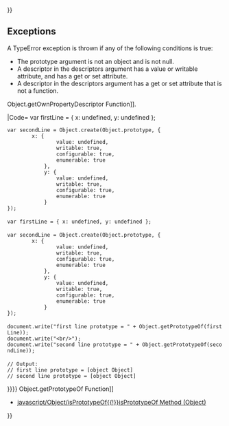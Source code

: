 {{Page_Title}}
{{Flags}}
{{Summary_Section|Creates an object that has the specified prototype, and that optionally contains specified properties.

}}
{{JS_Syntax|Formats={{JS_Syntax_Format
|Format= Object.create( prototype , descriptors )}}
|Values={{JS_Syntax_Parameter
|Name=prototype
|Required=Required
|Description=The object to use as a prototype. May be null.}}{{JS_Syntax_Parameter
|Name=descriptors
|Required=Optional
|Description=A JavaScript object that contains one or more property descriptors.A data property is a property that can get and set a value. A data property descriptor contains a value attribute, plus writable , enumerable , and configurable attributes. If the last three attributes are not specified, they default to false. An accessor property calls a user-provided function every time the value is retrieved or set. An accessor property descriptor contains a set attribute, a get attribute, or both. For more information, see [[javascript/Object/defineProperty{{!}}Object.defineProperty Function]].}}
}}
{{JS_Return_Value
|Description=A new object that has the specified internal prototype and contains the specified properties, if any.}}
==Exceptions==
A TypeError exception is thrown if any of the following conditions is true:

* The prototype argument is not an object and is not null.
* A descriptor in the descriptors argument has a value or writable attribute, and has a get or set attribute.
* A descriptor in the descriptors argument has a get or set attribute that is not a function.
{{Remarks_Section
|Remarks=You can use this function using a null prototype parameter in order to stop the prototype chain. The object created will have no prototype.
}}
{{Examples_Section
|Not_required=No
|Examples={{Single_Example
|Language=JavaScript
|Description=The following example creates an object using a null prototype and adds two enumerable properties.

|Code= var newObj = Object.create(null, {
             size: {
                 value: "large",
                 enumerable: true
             },
             shape: {
                 value: "round",
                 enumerable: true
             }
         });
 
 document.write(newObj.size + "&lt;br/&gt;");
 document.write(newObj.shape + "&lt;br/&gt;");
 document.write(Object.getPrototypeOf(newObj));
 
 // Output:
 // large
 // round
 // null
}}{{Single_Example
|Language=JavaScript
|Description=The following example creates an object that has the same internal prototype as the Object object. You can see that it has the same prototype as an object created by using an object literal. The [[javascript/Object/getPrototypeOf{{!}}Object.getPrototypeOf]] function gets the prototype of the original object. To get the object's property descriptor, you can use [[javascript/Object/getOwnPropertyDescriptor{{!}}Object.getOwnPropertyDescriptor Function]].

|Code= var firstLine = { x: undefined, y: undefined };
 
 var secondLine = Object.create(Object.prototype, {
         x: {
                 value: undefined, 
                 writable: true, 
                 configurable: true, 
                 enumerable: true
             },
             y: {
                 value: undefined, 
                 writable: true, 
                 configurable: true, 
                 enumerable: true
             }
 });
 
 var firstLine = { x: undefined, y: undefined };
 
 var secondLine = Object.create(Object.prototype, {
         x: {
                 value: undefined, 
                 writable: true, 
                 configurable: true, 
                 enumerable: true
             },
             y: {
                 value: undefined, 
                 writable: true, 
                 configurable: true, 
                 enumerable: true
             }
 });
 
 document.write("first line prototype = " + Object.getPrototypeOf(firstLine));
 document.write("&lt;br/&gt;");
 document.write("second line prototype = " + Object.getPrototypeOf(secondLine));
 
 // Output:
 // first line prototype = [object Object]
 // second line prototype = [object Object]
}}{{Single_Example
|Language=JavaScript
|Description=The following example creates an object that has the same internal prototype as the Shape object.

|Code= // Create the shape object.
 var Shape = { twoDimensional: true, color: undefined, hasLineSegments: undefined };
 
 var Square = Object.create(Object.getPrototypeOf(Shape));
}}}}
{{See_Also_Section
|Manual_links=* [[javascript/Object/getPrototypeOf{{!}}Object.getPrototypeOf Function]]
* [[javascript/Object/isPrototypeOf{{!}}isPrototypeOf Method (Object)]]
}}
{{Topics | JS Basic}}

{{External_Attribution
|Is_CC-BY-SA=No
|Sources=MSDN
|MDN_link=
|MSDN_link=http://msdn.microsoft.com/en-us/library/ie/ff925952(v=vs.94).aspx
|HTML5Rocks_link=
}}
